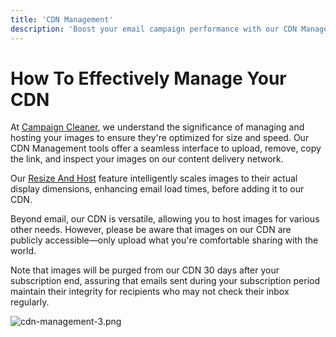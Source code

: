 ```yaml
---
title: 'CDN Management'
description: 'Boost your email campaign performance with our CDN Management Tools for email images - ensure faster loading times, improved reliability, and higher open rates'
---
```


# How To Effectively Manage Your CDN
At [Campaign Cleaner](https://campaigncleaner.com), we understand the significance of managing and hosting your images to ensure they're optimized for size and speed. Our CDN Management tools offer a seamless interface to upload, remove, copy the link, and inspect your images on our content delivery network.

Our [Resize And Host](https://docs.campaigncleaner.com/en/resize-and-host) feature intelligently scales images to their actual display dimensions, enhancing email load times, before adding it to our CDN.

Beyond email, our CDN is versatile, allowing you to host images for various other needs. However, please be aware that images on our CDN are publicly accessible—only upload what you're comfortable sharing with the world.

<Warning>
Note that images will be purged from our CDN 30 days after your subscription end, assuring that emails sent during your subscription period maintain their integrity for recipients who may not check their inbox regularly.
</Warning>

![cdn-management-3.png](/cdn-management-3.png)
